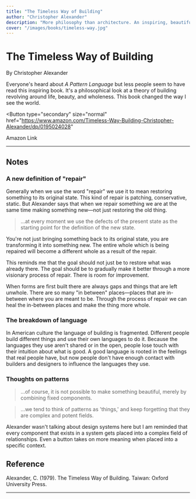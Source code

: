 ```yaml
---
title: "The Timeless Way of Building"
author: "Christopher Alexander"
description: "More philosophy than architecture. An inspiring, beautiful read."
cover: "/images/books/timeless-way.jpg"
---
```


# The Timeless Way of Building

By Christopher Alexander

<p className="large">
  Everyone's heard about <em>A Pattern Language</em> but less people seem to
  have read this inspiring book. It's a philosophical look at a theory of
  building revolving around life, beauty, and wholeness. This book changed the
  way I see the world.
</p>

<Button
  type="secondary"
  size="normal"
  href="https://www.amazon.com/Timeless-Way-Building-Christopher-Alexander/dp/0195024028"
>
  <Icon icon="external" className="w-5 mr-2" />
  Amazon Link
</Button>

---

## Notes

### A new definition of "repair"

Generally when we use the word "repair" we use it to mean restoring something to its original state. This kind of repair is patching, conservative, static. But Alexander says that when we repair something we are at the same time making something new—not just restoring the old thing.

> ...at every moment we use the defects of the present state as the starting point for the definition of the new state.

You're not just bringing something back to its original state, you are transforming it into something new. The entire whole which is being repaired will become a different whole as a result of the repair.

This reminds me that the goal should not just be to restore what was already there. The goal should be to gradually make it better through a more visionary process of repair. There is room for improvement.

When forms are first built there are always gaps and things that are left unwhole. There are so many "in between" places—places that are in-between where you are meant to be. Through the process of repair we can heal the in-between places and make the thing more whole.

### The breakdown of language

In American culture the language of building is fragmented. Different people build different things and use their own languages to do it. Because the languages they use aren't shared or in the open, people lose touch with their intuition about what is good. A good language is rooted in the feelings that real people have, but now people don't have enough contact with builders and designers to influence the languages they use.

### Thoughts on patterns

> ...of course, it is not possible to make something beautiful, merely by combining fixed components.

> ...we tend to think of patterns as 'things,' and keep forgetting that they are complex and potent fields.

Alexander wasn't talking about design systems here but I am reminded that every component that exists in a system gets placed into a complex field of relationships. Even a button takes on more meaning when placed into a specific context.

<HrSection />

## Reference

Alexander, C. (1979). The Timeless Way of Building. Taiwan: Oxford University Press.

---
